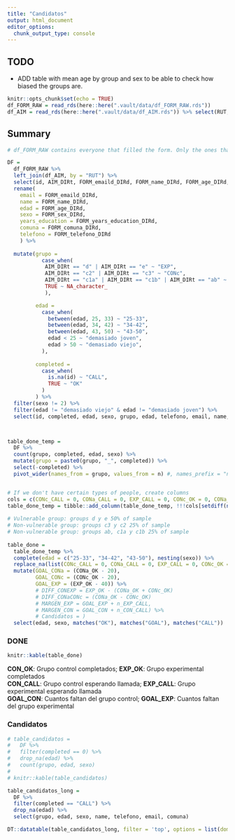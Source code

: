 ```yaml
---
title: "Candidatos"
output: html_document
editor_options: 
  chunk_output_type: console
---
```


## TODO
- ADD table with mean age by group and sex to be able to check how biased the groups are.


```r

knitr::opts_chunk$set(echo = TRUE)
df_FORM_RAW = read_rds(here::here(".vault/data/df_FORM_RAW.rds"))
df_AIM = read_rds(here::here(".vault/data/df_AIM.rds")) %>% select(RUT, AIM_DIRt)
```

## Summary

```r

# df_FORM_RAW contains everyone that filled the form. Only the ones that completed the experiment have id.

DF = 
  df_FORM_RAW %>% 
  left_join(df_AIM, by = "RUT") %>% 
  select(id, AIM_DIRt, FORM_emaild_DIRd, FORM_name_DIRd, FORM_age_DIRd, FORM_sex_DIRd, FORM_years_education_DIRd, FORM_comuna_DIRd, FORM_telefono_DIRd) %>% 
  rename(
    email = FORM_emaild_DIRd, 
    name = FORM_name_DIRd,
    edad = FORM_age_DIRd,
    sexo = FORM_sex_DIRd,
    years_education = FORM_years_education_DIRd,
    comuna = FORM_comuna_DIRd,
    telefono = FORM_telefono_DIRd
    ) %>% 
  
  mutate(grupo = 
           case_when(
            AIM_DIRt == "d" | AIM_DIRt == "e" ~ "EXP",
            AIM_DIRt == "c2" | AIM_DIRt == "c3" ~ "CONc",
            AIM_DIRt == "c1a" | AIM_DIRt == "c1b" | AIM_DIRt == "ab" ~ "CONa",
            TRUE ~ NA_character_
            ),

         edad = 
           case_when(
             between(edad, 25, 33) ~ "25-33",
             between(edad, 34, 42) ~ "34-42",
             between(edad, 43, 50) ~ "43-50",
             edad < 25 ~ "demasiado joven",
             edad > 50 ~ "demasiado viejo",
           ),
         
         completed = 
           case_when(
             is.na(id) ~ "CALL",
             TRUE ~ "OK"
           )
         ) %>% 
  filter(sexo != 2) %>%
  filter(edad != "demasiado viejo" & edad != "demasiado joven") %>% 
  select(id, completed, edad, sexo, grupo, edad, telefono, email, name, comuna)



table_done_temp =
  DF %>% 
  count(grupo, completed, edad, sexo) %>% 
  mutate(grupo = paste0(grupo, "_", completed)) %>% 
  select(-completed) %>% 
  pivot_wider(names_from = grupo, values_from = n) #, names_prefix = "n_"


# If we don't have certain types of people, create columns
cols = c(CONc_CALL = 0, CONa_CALL = 0, EXP_CALL = 0, CONc_OK = 0, CONa_OK = 0, EXP_OK = 0)
table_done_temp = tibble::add_column(table_done_temp, !!!cols[setdiff(names(cols), names(table_done_temp))]) 
  
# Vulnerable group: groups d y e 50% of sample
# Non-vulnerable group: groups c3 y c2 25% of sample
# Non-vulnerable group: groups ab, c1a y c1b 25% of sample
  
table_done = 
  table_done_temp %>% 
  complete(edad = c("25-33", "34-42", "43-50"), nesting(sexo)) %>% 
  replace_na(list(CONc_CALL = 0, CONa_CALL = 0, EXP_CALL = 0, CONc_OK = 0, CONa_OK = 0, EXP_OK = 0)) %>% 
  mutate(GOAL_CONa = (CONa_OK - 20),
         GOAL_CONc = (CONc_OK - 20),
         GOAL_EXP = (EXP_OK - 40)) %>% 
         # DIFF_CONEXP = EXP_OK - (CONa_OK + CONc_OK)
         # DIFF_CONaCONc = (CONa_OK - CONc_OK)
         # MARGEN_EXP = GOAL_EXP + n_EXP_CALL,
         # MARGEN_CON = GOAL_CON + n_CON_CALL) %>% 
         # Candidatos = ) 
  select(edad, sexo, matches("OK"), matches("GOAL"), matches("CALL"))

```


### DONE

```r
knitr::kable(table_done)
```
**CON_OK**: Grupo control completados; **EXP_OK**: Grupo experimental completados  
**CON_CALL**: Grupo control esperando llamada; **EXP_CALL**: Grupo experimental esperando llamada  
**GOAL_CON**: Cuantos faltan del grupo control; **GOAL_EXP**: Cuantos faltan del grupo experimental    


### Candidatos

```r

# table_candidatos = 
#   DF %>% 
#   filter(completed == 0) %>% 
#   drop_na(edad) %>% 
#   count(grupo, edad, sexo)
#   
# knitr::kable(table_candidatos)

table_candidatos_long = 
  DF %>% 
  filter(completed == "CALL") %>% 
  drop_na(edad) %>% 
  select(grupo, edad, sexo, name, telefono, email, comuna)

DT::datatable(table_candidatos_long, filter = 'top', options = list(dom = 'tip'))

```
